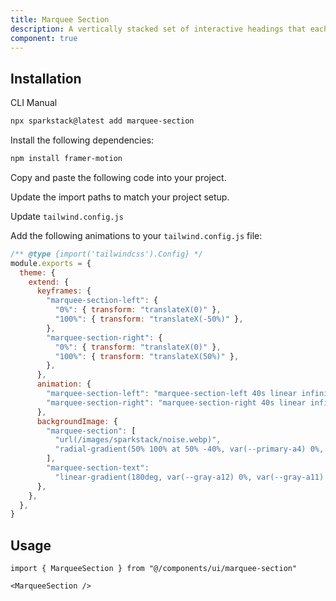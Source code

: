 ```yaml
---
title: Marquee Section
description: A vertically stacked set of interactive headings that each reveal a section of content.
component: true
---
```


<ComponentPreview
  name="marquee-section-demo"
  description="A vertically stacked set of interactive headings that each reveal a section of content."
/>

## Installation

<Tabs defaultValue="cli">

<TabsList>
  <TabsTrigger value="cli">CLI</TabsTrigger>
  <TabsTrigger value="manual">Manual</TabsTrigger>
</TabsList>

<TabsContent value="cli">

```bash
npx sparkstack@latest add marquee-section
```

</TabsContent>

<TabsContent value="manual">

<Steps>

<Step>Install the following dependencies:</Step>

```bash
npm install framer-motion
```

<Step>Copy and paste the following code into your project.</Step>

<ComponentSource name="marquee-section" />

<Step>Update the import paths to match your project setup.</Step>

<Step>Update `tailwind.config.js`</Step>

Add the following animations to your `tailwind.config.js` file:

```js title="tailwind.config.js" {5-29}
/** @type {import('tailwindcss').Config} */
module.exports = {
  theme: {
    extend: {
      keyframes: {
        "marquee-section-left": {
          "0%": { transform: "translateX(0)" },
          "100%": { transform: "translateX(-50%)" },
        },
        "marquee-section-right": {
          "0%": { transform: "translateX(0)" },
          "100%": { transform: "translateX(50%)" },
        },
      },
      animation: {
        "marquee-section-left": "marquee-section-left 40s linear infinite",
        "marquee-section-right": "marquee-section-right 40s linear infinite",
      },
      backgroundImage: {
        "marquee-section": [
          "url(/images/sparkstack/noise.webp)",
          "radial-gradient(50% 100% at 50% -40%, var(--primary-a4) 0%, var(--primary-a1) 100%)",
        ],
        "marquee-section-text":
          "linear-gradient(180deg, var(--gray-a12) 0%, var(--gray-a11) 100%)",
      },
    },
  },
}
```

</Steps>

</TabsContent>

</Tabs>

## Usage

```tsx
import { MarqueeSection } from "@/components/ui/marquee-section"
```

```tsx
<MarqueeSection />
```
